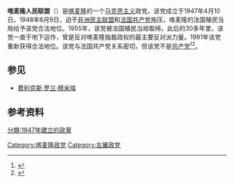 '''喀麦隆人民联盟'''（{{lang-fr|Union des Populations du Cameroun，缩写为UPC}}）是[[喀麦隆|喀麦隆]]的一个[[马克思主义|马克思主义]]政党。该党成立于1947年4月10日。1948年6月9日，迫于[[非洲民主联盟|非洲民主联盟]]和[[法国共产党|法国共产党]]施压，喀麦隆的法国殖民当局给予该党合法地位。1955年，该党被法国殖民当局取缔。此后的30多年里，该党一直于地下运作，曾是反对喀麦隆独裁政权的最主要反对派力量。1991年该党重新获得合法地位。该党与法国共产党关系密切，但该党不是[[共产党|共产党]]<ref>{{Cite web |url=http://www.refworld.org/docid/52ce45954.html |title=存档副本 |accessdate=2016-12-29 |archive-date=2019-05-16 |archive-url=https://web.archive.org/web/20190516032530/https://www.refworld.org/docid/52ce45954.html |dead-url=no }}</ref><ref>{{Cite web |url=http://www.broadleft.org/cm.htm |title=存档副本 |access-date=2016-12-29 |archive-url=https://web.archive.org/web/20161024042745/http://www.broadleft.org/cm.htm |archive-date=2016-10-24 |dead-url=yes }}</ref>。

==参见==
*[[费利克斯·罗兰·穆米埃|费利克斯·罗兰·穆米埃]]

==参考资料==
{{reflist}}

[[Category:喀麦隆政党|Category:喀麦隆政党]]
[[Category:左翼政党|Category:左翼政党]]
[[分類:1947年建立的政黨|分類:1947年建立的政黨]]